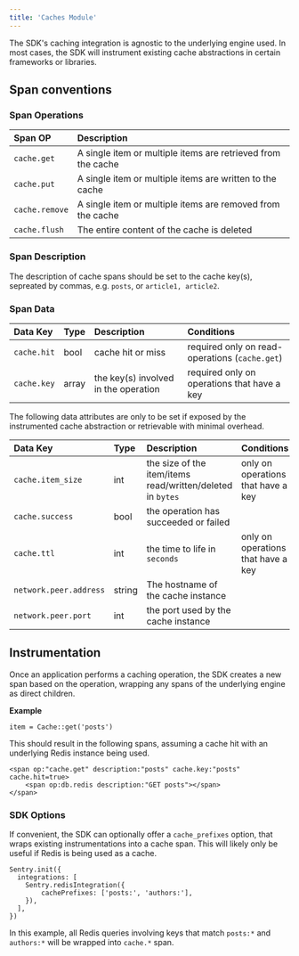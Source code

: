 ```yaml
---
title: 'Caches Module'
---
```


The SDK's caching integration is agnostic to the underlying engine used. In most cases, the SDK will instrument existing cache abstractions in certain frameworks or libraries.

## Span conventions

### Span Operations

| Span OP | Description |
|:--|:--|
| `cache.get` | A single item or multiple items are retrieved from the cache |
| `cache.put` | A single item or multiple items are written to the cache |
| `cache.remove` | A single item or multiple items are removed from the cache |
| `cache.flush` | The entire content of the cache is deleted |

### Span Description

The description of cache spans should be set to the cache key(s), sepreated by commas, e.g. `posts`, or `article1, article2`.

### Span Data

| Data Key | Type | Description | Conditions
|:--|:--|:--|:--|
| `cache.hit` | bool | cache hit or miss | required only on read-operations (`cache.get`)
| `cache.key` | array | the key(s) involved in the operation | required only on operations that have a key

The following data attributes are only to be set if exposed by the instrumented cache abstraction or retrievable with minimal overhead.

| Data Key | Type | Description | Conditions
|:--|:--|:--|:--|
| `cache.item_size ` | int | the size of the item/items read/written/deleted in `bytes` | only on operations that have a key
| `cache.success ` | bool | the operation has succeeded or failed | 
| `cache.ttl ` | int | the time to life in `seconds` | only on operations that have a key
| `network.peer.address` | string | The hostname of the cache instance |
| `network.peer.port` | int | the port used by the cache instance | 

## Instrumentation

Once an application performs a caching operation, the SDK creates a new span based on the operation, wrapping any spans of the underlying engine as direct children.

**Example**

```
item = Cache::get('posts')
```

This should result in the following spans, assuming a cache hit with an underlying Redis instance being used.

```
<span op:"cache.get" description:"posts" cache.key:"posts" cache.hit=true>
	<span op:db.redis description:"GET posts"></span>
</span>
```

### SDK Options

If convenient, the SDK can optionally offer a `cache_prefixes` option, that wraps existing instrumentations into a cache span.
This will likely only be useful if Redis is being used as a cache.

```
Sentry.init({
  integrations: [
    Sentry.redisIntegration({
	    cachePrefixes: ['posts:', 'authors:'],
    }),
  ],
})
```

In this example, all Redis queries involving keys that match `posts:*` and `authors:*` will be wrapped into `cache.*` span.
